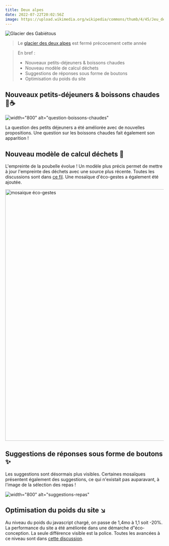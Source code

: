 ```yaml
---
title: Deux alpes
date: 2022-07-22T20:02:56Z
image: https://upload.wikimedia.org/wikipedia/commons/thumb/4/45/Jeu_de_lumiere_aux_deux_alpes_02.JPG/640px-Jeu_de_lumiere_aux_deux_alpes_02.JPG
---
```


![Glacier des Gabiétous](https://upload.wikimedia.org/wikipedia/commons/thumb/4/45/Jeu_de_lumiere_aux_deux_alpes_02.JPG/640px-Jeu_de_lumiere_aux_deux_alpes_02.JPG)

> Le [glacier des deux alpes](https://fr.wikipedia.org/wiki/Les_Deux_Alpes) est fermé précocement cette année

> En bref :
>
> - Nouveaux petits-déjeuners & boissons chaudes
> - Nouveau modèle de calcul déchets
> - Suggestions de réponses sous forme de boutons
> - Optimisation du poids du site

## Nouveaux petits-déjeuners & boissons chaudes 🥐☕️

![width="800" alt="question-boissons-chaudes"](https://user-images.githubusercontent.com/55186402/180246298-6037be7a-cd19-4d7c-b1b4-d14e9a7456b8.png)

La question des petits déjeuners a été améliorée avec de nouvelles propositions. Une question sur les boissons chaudes fait également son apparition !

## Nouveau modèle de calcul déchets 🚮

L'empreinte de la poubelle évolue ! Un modèle plus précis permet de mettre à jour l'empreinte des déchets avec une source plus récente. Toutes les discussions sont dans [ce fil](https://github.com/incubateur-ademe/nosgestesclimat/pull/1110). Une mosaïque d'éco-gestes a également été ajoutée.

<img width="800" alt="mosaique éco-gestes" src="https://user-images.githubusercontent.com/55186402/180496611-dda2a38b-67ec-4f47-9136-6f4ce798d167.png">

## Suggestions de réponses sous forme de boutons ✨

Les suggestions sont désormais plus visibles. Certaines mosaïques présentent également des suggestions, ce qui n'existait pas auparavant, à l'image de la sélection des repas !

![width="800" alt="suggestions-repas"](https://user-images.githubusercontent.com/55186402/180241201-1fe64d79-03ee-43f8-a26b-34ac1b515ee8.gif)

## Optimisation du poids du site ↘️

Au niveau du poids du javascript chargé, on passe de 1,4mo à 1,1 soit -20%. La performance du site a été améliorée dans une démarche d"éco-conception. La seule différence visible est la police. Toutes les avancées à ce niveau sont dans [cette discussion](https://github.com/incubateur-ademe/nosgestesclimat-site/pull/478).
